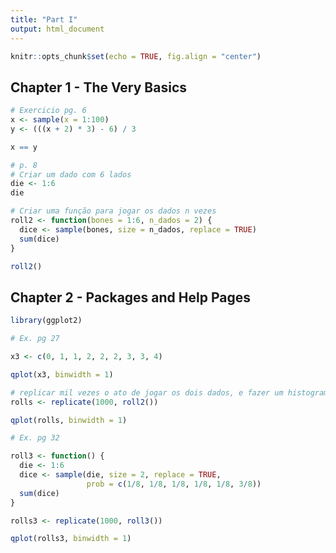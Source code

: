 ```yaml
---
title: "Part I"
output: html_document
---
```


```r
knitr::opts_chunk$set(echo = TRUE, fig.align = "center")
```

## Chapter 1 - The Very Basics

```r
# Exercicio pg. 6
x <- sample(x = 1:100)
y <- (((x + 2) * 3) - 6) / 3

x == y
```

```r
# p. 8
# Criar um dado com 6 lados
die <- 1:6
die
```
```r
# Criar uma função para jogar os dados n vezes
roll2 <- function(bones = 1:6, n_dados = 2) {
  dice <- sample(bones, size = n_dados, replace = TRUE)
  sum(dice)
}

roll2()
```


## Chapter 2 - Packages and Help Pages

```r
library(ggplot2)
```

```r
# Ex. pg 27

x3 <- c(0, 1, 1, 2, 2, 2, 3, 3, 4)

qplot(x3, binwidth = 1)
```

```r
# replicar mil vezes o ato de jogar os dois dados, e fazer um histograma
rolls <- replicate(1000, roll2())

qplot(rolls, binwidth = 1)
```


```r
# Ex. pg 32

roll3 <- function() {
  die <- 1:6
  dice <- sample(die, size = 2, replace = TRUE, 
                 prob = c(1/8, 1/8, 1/8, 1/8, 1/8, 3/8))
  sum(dice)
}

rolls3 <- replicate(1000, roll3())

qplot(rolls3, binwidth = 1)
```